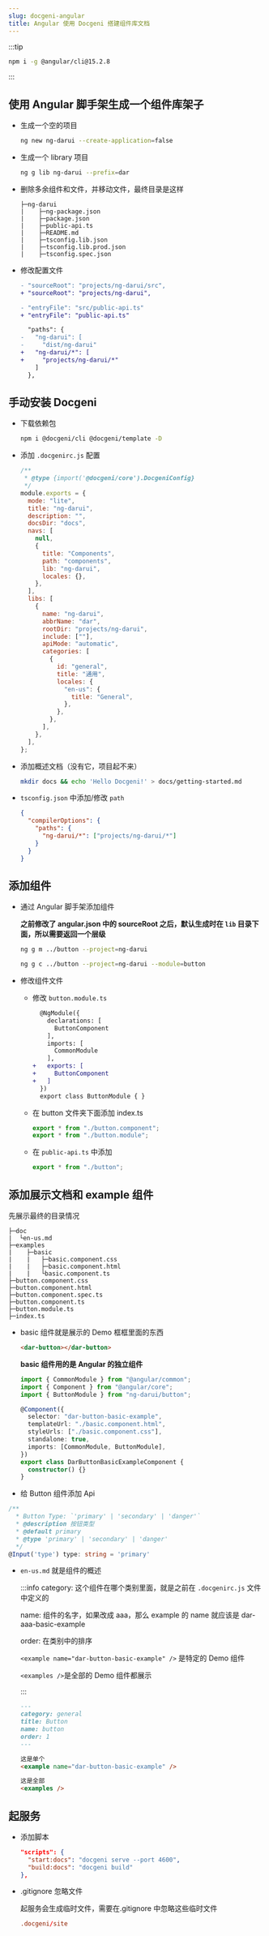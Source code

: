 ```yaml
---
slug: docgeni-angular
title: Angular 使用 Docgeni 搭建组件库文档
---
```


:::tip

```bash
npm i -g @angular/cli@15.2.8
```

:::

## 使用 Angular 脚手架生成一个组件库架子

- 生成一个空的项目

  ```bash
  ng new ng-darui --create-application=false
  ```

- 生成一个 library 项目

  ```bash
  ng g lib ng-darui --prefix=dar
  ```

- 删除多余组件和文件，并移动文件，最终目录是这样

  ```
  ├─ng-darui
  |    ├─ng-package.json
  |    ├─package.json
  |    ├─public-api.ts
  |    ├─README.md
  |    ├─tsconfig.lib.json
  |    ├─tsconfig.lib.prod.json
  |    ├─tsconfig.spec.json
  ```

<!--truncate-->

- 修改配置文件

  ```diff title="angular.json"
  - "sourceRoot": "projects/ng-darui/src",
  + "sourceRoot": "projects/ng-darui",
  ```

  ```diff title="ng-package.json"
  - "entryFile": "src/public-api.ts"
  + "entryFile": "public-api.ts"
  ```

  ```diff title="tsconfig.json"
    "paths": {
  -   "ng-darui": [
  -     "dist/ng-darui"
  +   "ng-darui/*": [
  +     "projects/ng-darui/*"
      ]
    },
  ```

## 手动安装 Docgeni

- 下载依赖包

  ```bash
  npm i @docgeni/cli @docgeni/template -D
  ```

- 添加 `.docgenirc.js` 配置

  ```js title=".docgenirc.js"
  /**
   * @type {import('@docgeni/core').DocgeniConfig}
   */
  module.exports = {
    mode: "lite",
    title: "ng-darui",
    description: "",
    docsDir: "docs",
    navs: [
      null,
      {
        title: "Components",
        path: "components",
        lib: "ng-darui",
        locales: {},
      },
    ],
    libs: [
      {
        name: "ng-darui",
        abbrName: "dar",
        rootDir: "projects/ng-darui",
        include: [""],
        apiMode: "automatic",
        categories: [
          {
            id: "general",
            title: "通用",
            locales: {
              "en-us": {
                title: "General",
              },
            },
          },
        ],
      },
    ],
  };
  ```

- 添加概述文档（没有它，项目起不来）

  ```bash
  mkdir docs && echo 'Hello Docgeni!' > docs/getting-started.md
  ```

- `tsconfig.json` 中添加/修改 `path`

  ```json title="tsconfig.json"
  {
    "compilerOptions": {
      "paths": {
        "ng-darui/*": ["projects/ng-darui/*"]
      }
    }
  }
  ```

## 添加组件

- 通过 Angular 脚手架添加组件

  **之前修改了 angular.json 中的 sourceRoot 之后，默认生成时在 `lib` 目录下面，所以需要返回一个层级**

  ```bash
  ng g m ../button --project=ng-darui

  ng g c ../button --project=ng-darui --module=button
  ```

- 修改组件文件

  - 修改 `button.module.ts`

    ```diff title="button.module.ts"
      @NgModule({
        declarations: [
          ButtonComponent
        ],
        imports: [
          CommonModule
        ],
    +   exports: [
    +     ButtonComponent
    +   ]
      })
      export class ButtonModule { }
    ```

  - 在 button 文件夹下面添加 index.ts

    ```ts title="button > index.ts"
    export * from "./button.component";
    export * from "./button.module";
    ```

  - 在 `public-api.ts` 中添加

    ```ts title="public-api.ts"
    export * from "./button";
    ```

## 添加展示文档和 example 组件

先展示最终的目录情况

```
├─doc
|  └en-us.md
├─examples
|    ├─basic
|    |   ├─basic.component.css
|    |   ├─basic.component.html
|    |   └basic.component.ts
├─button.component.css
├─button.component.html
├─button.component.spec.ts
├─button.component.ts
├─button.module.ts
├─index.ts
```

- basic 组件就是展示的 Demo 框框里面的东西

  ```html title="basic.component.html"
  <dar-button></dar-button>
  ```

  **basic 组件用的是 Angular 的独立组件**

  ```ts title="basic.component.ts"
  import { CommonModule } from "@angular/common";
  import { Component } from "@angular/core";
  import { ButtonModule } from "ng-darui/button";

  @Component({
    selector: "dar-button-basic-example",
    templateUrl: "./basic.component.html",
    styleUrls: ["./basic.component.css"],
    standalone: true,
    imports: [CommonModule, ButtonModule],
  })
  export class DarButtonBasicExampleComponent {
    constructor() {}
  }
  ```

- 给 Button 组件添加 Api

```ts title="button.component.ts"
/**
  * Button Type: `'primary' | 'secondary' | 'danger'`
  * @description 按钮类型
  * @default primary
  * @type 'primary' | 'secondary' | 'danger'
  */
@Input('type') type: string = 'primary'
```

- `en-us.md` 就是组件的概述

  :::info
  category: 这个组件在哪个类别里面，就是之前在 `.docgenirc.js` 文件中定义的

  name: 组件的名字，如果改成 aaa，那么 example 的 name 就应该是 dar-aaa-basic-example

  order: 在类别中的排序

  `<example name="dar-button-basic-example" />` 是特定的 Demo 组件

  `<examples />`是全部的 Demo 组件都展示

  :::

  ```md title="en-us.md"
  ---
  category: general
  title: Button
  name: button
  order: 1
  ---

  这是单个
  <example name="dar-button-basic-example" />

  这是全部
  <examples />
  ```

## 起服务

- 添加脚本

  ```json title="package.json"
  "scripts": {
    "start:docs": "docgeni serve --port 4600",
    "build:docs": "docgeni build"
  },
  ```

- .gitignore 忽略文件

  起服务会生成临时文件，需要在.gitignore 中忽略这些临时文件

  ```conf
  .docgeni/site
  ```
